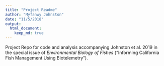 ```yaml
---
title: "Project Readme"
author: "Myfanwy Johnston"
date: "11/5/2018"
output: 
  html_document:
    keep_md: true
---
```


Project Repo for code and analysis accompanying Johnston et al. 2019 in the special issue of _Environmental Biology of Fishes_ ("Informing California Fish Management Using Biotelemetry").